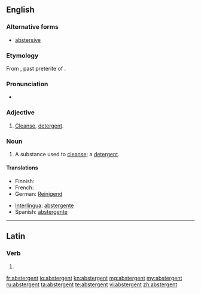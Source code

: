 ==English==

===Alternative forms===
* [[abstersive]]

===Etymology===
From {{etyl|la}} {{term|abstergens|lang=la}}, past preterite of {{term|abstergo|lang=la}}.

===Pronunciation===
* {{a|US}} {{IPA|/æbz.ˈtɝ.d͡ʒənt/}}

===Adjective===
{{en-adj}}

# [[cleansing|Cleanse]], [[detergent]].

===Noun===
{{en-noun}}

# A substance used to [[cleanse]]; a [[detergent]].

====Translations====
{{trans-top|a substance used in cleansing}}
* Finnish: {{t-|fi|puhdistusaine}}
* French: {{t+|fr|abstersif}}
* German: [[Reinigend]]
{{trans-mid}}
* [[Interlingua]]: [[abstergente]]
* Spanish: [[abstergente]]
{{trans-bottom}}

----

==Latin==

===Verb===
{{la-verb-form|abstergent}}

# {{conjugation of|abstergeo|abstergeō|3|p|pres|act|ind|lang=la}}

[[fr:abstergent]]
[[io:abstergent]]
[[kn:abstergent]]
[[mg:abstergent]]
[[my:abstergent]]
[[ru:abstergent]]
[[ta:abstergent]]
[[te:abstergent]]
[[vi:abstergent]]
[[zh:abstergent]]